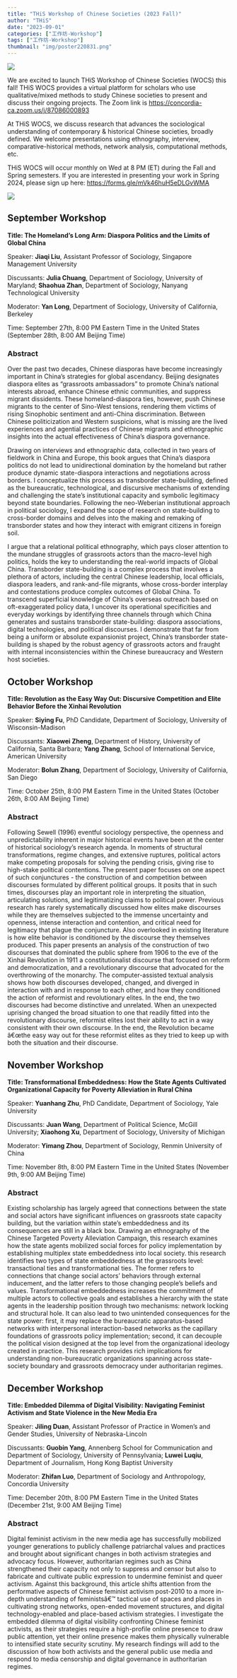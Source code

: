 ```yaml
---
title: "THiS Workshop of Chinese Societies (2023 Fall)"
author: "THiS"
date: "2023-09-01"
categories: ["工作坊-Workshop"]
tags: ["工作坊-Workshop"]
thumbnail: "img/poster220831.png"
---
```


![](/img/logo1.png)

We are excited to launch THiS Workshop of Chinese Societies (WOCS) this fall! THiS WOCS provides a virtual platform for scholars who use qualitative/mixed methods to study Chinese societies to present and discuss their ongoing projects. The Zoom link is <https://concordia-ca.zoom.us/j/87086000893>

At THiS WOCS, we discuss research that advances the sociological understanding of contemporary & historical Chinese societies, broadly defined. We welcome presentations using ethnography, interview, comparative-historical methods, network analysis, computational methods, etc.

THiS WOCS will occur monthly on Wed at 8 PM (ET) during the Fall and Spring semesters. If you are interested in presenting your work in Spring 2024, please sign up here: <https://forms.gle/mVk46huH5eDLGvWMA>

![](/img/logo2.png)

## September Workshop

**Title: The Homeland's Long Arm: Diaspora Politics and the Limits of Global China**

Speaker: **Jiaqi Liu**, Assistant Professor of Sociology, Singapore Management University

Discussants: **Julia Chuang**, Department of Sociology, University of Maryland; **Shaohua Zhan**, Department of Sociology, Nanyang Technological University

Moderator: **Yan Long**, Department of Sociology, University of California, Berkeley

Time: September 27th, 8:00 PM Eastern Time in the United States (September 28th, 8:00 AM Beijing Time)

### Abstract

Over the past two decades, Chinese diasporas have become increasingly important in China's strategies for global ascendancy. Beijing designates diaspora elites as "grassroots ambassadors" to promote China's national interests abroad, enhance Chinese ethnic communities, and suppress migrant dissidents. These homeland-diaspora ties, however, push Chinese migrants to the center of Sino-West tensions, rendering them victims of rising Sinophobic sentiment and anti-China discrimination. Between Chinese politicization and Western suspicions, what is missing are the lived experiences and agential practices of Chinese migrants and ethnographic insights into the actual effectiveness of China's diaspora governance.

Drawing on interviews and ethnographic data, collected in two years of fieldwork in China and Europe, this book argues that China's diaspora politics do not lead to unidirectional domination by the homeland but rather produce dynamic state-diaspora interactions and negotiations across borders. I conceptualize this process as transborder state-building, defined as the bureaucratic, technological, and discursive mechanisms of extending and challenging the state's institutional capacity and symbolic legitimacy beyond state boundaries. Following the neo-Weberian institutional approach in political sociology, I expand the scope of research on state-building to cross-border domains and delves into the making and remaking of transborder states and how they interact with emigrant citizens in foreign soil.

I argue that a relational political ethnography, which pays closer attention to the mundane struggles of grassroots actors than the macro-level high politics, holds the key to understanding the real-world impacts of Global China. Transborder state-building is a complex process that involves a plethora of actors, including the central Chinese leadership, local officials, diaspora leaders, and rank-and-file migrants, whose cross-border interplay and contestations produce complex outcomes of Global China. To transcend superficial knowledge of China's overseas outreach based on oft-exaggerated policy data, I uncover its operational specificities and everyday workings by identifying three channels through which China generates and sustains transborder state-building: diaspora associations, digital technologies, and political discourses. I demonstrate that far from being a uniform or absolute expansionist project, China's transborder state-building is shaped by the robust agency of grassroots actors and fraught with internal inconsistencies within the Chinese bureaucracy and Western host societies.

## October Workshop

**Title: Revolution as the Easy Way Out: Discursive Competition and Elite Behavior Before the Xinhai Revolution**

Speaker: **Siying Fu**, PhD Candidate, Department of Sociology, University of Wisconsin-Madison

Discussants: **Xiaowei Zheng**, Department of History, University of California, Santa Barbara; **Yang Zhang**, School of International Service, American University

Moderator: **Bolun Zhang**, Department of Sociology, University of California, San Diego

Time: October 25th, 8:00 PM Eastern Time in the United States (October 26th, 8:00 AM Beijing Time)

### Abstract

Following Sewell (1996) eventful sociology perspective, the openness and unpredictability inherent in major historical events have been at the center of historical sociology's research agenda. In moments of structural transformations, regime changes, and extensive ruptures, political actors make competing proposals for solving the pending crisis, giving rise to high-stake political contentions. The present paper focuses on one aspect of such conjunctures - the construction of and competition between discourses formulated by different political groups. It posits that in such times, discourses play an important role in interpreting the situation, articulating solutions, and legitimatizing claims to political power. Previous research has rarely systematically discussed how elites make discourses while they are themselves subjected to the immense uncertainty and openness, intense interaction and contention, and critical need for legitimacy that plague the conjuncture. Also overlooked in existing literature is how elite behavior is conditioned by the discourse they themselves produced. This paper presents an analysis of the construction of two discourses that dominated the public sphere from 1906 to the eve of the Xinhai Revolution in 1911 a constitutionalist discourse that focused on reform and democratization, and a revolutionary discourse that advocated for the overthrowing of the monarchy. The computer-assisted textual analysis shows how both discourses developed, changed, and diverged in interaction with and in response to each other, and how they conditioned the action of reformist and revolutionary elites. In the end, the two discourses had become distinctive and unrelated. When an unexpected uprising changed the broad situation to one that readily fitted into the revolutionary discourse, reformist elites lost their ability to act in a way consistent with their own discourse. In the end, the Revolution became â€œthe easy way out for these reformist elites as they tried to keep up with both the situation and their discourse.

## November Workshop

**Title: Transformational Embeddedness: How the State Agents Cultivated Organizational Capacity for Poverty Alleviation in Rural China**

Speaker: **Yuanhang Zhu**, PhD Candidate, Department of Sociology, Yale University

Discussants: **Juan Wang**, Department of Political Science, McGill University; **Xiaohong Xu**, Department of Sociology, University of Michigan

Moderator: **Yimang Zhou**, Department of Sociology, Renmin University of China

Time: November 8th, 8:00 PM Eastern Time in the United States (November 9th, 9:00 AM Beijing Time)

### Abstract

Existing scholarship has largely agreed that connections between the state and social actors have significant influences on grassroots state capacity building, but the variation within state's embeddedness and its consequences are still in a black box. Drawing an ethnography of the Chinese Targeted Poverty Alleviation Campaign, this research examines how the state agents mobilized social forces for policy implementation by establishing multiplex state embeddedness into local society. this research identifies two types of state embeddedness at the grassroots level: transactional ties and transformational ties. The former refers to connections that change social actors' behaviors through external inducement, and the latter refers to those changing people's beliefs and values. Transformational embeddedness increases the commitment of multiple actors to collective goals and establishes a hierarchy with the state agents in the leadership position through two mechanisms: network locking and structural hole. It can also lead to two unintended consequences for the state power: first, it may replace the bureaucratic apparatus-based networks with interpersonal interaction-based networks as the capillary foundations of grassroots policy implementation; second, it can decouple the political vision designed at the top level from the organizational ideology created in practice. This research provides rich implications for understanding non-bureaucratic organizations spanning across state-society boundary and grassroots democracy under authoritarian regimes. 

## December Workshop

**Title: Embedded Dilemma of Digital Visibility: Navigating Feminist Activism and State Violence in the New Media Era**

Speaker: **Jiling Duan**, Assistant Professor of Practice in Women's and Gender Studies, University of Nebraska-Lincoln

Discussants: **Guobin Yang**, Annenberg School for Communication and Department of Sociology, University of Pennsylvania; **Luwei Luqiu**, Department of Journalism, Hong Kong Baptist University

Moderator: **Zhifan Luo**, Department of Sociology and Anthropology, Concordia University

Time: December 20th, 8:00 PM Eastern Time in the United States (December 21st, 9:00 AM Beijing Time)

### Abstract

Digital feminist activism in the new media age has successfully mobilized younger generations to publicly challenge patriarchal values and practices and brought about significant changes in both activism strategies and advocacy focus. However, authoritarian regimes such as China strengthened their capacity not only to suppress and censor but also to fabricate and cultivate public expression to undermine feminist and queer activism. Against this background, this article shifts attention from the performative aspects of Chinese feminist activism post-2010 to a more in-depth understanding of feministsâ€™ tactical use of spaces and places in cultivating strong networks, open-ended movement structures, and digital technology-enabled and place-based activism strategies. I investigate the embedded dilemma of digital visibility confronting Chinese feminist activists, as their strategies require a high-profile online presence to draw public attention, yet their online presence makes them physically vulnerable to intensified state security scrutiny. My research findings will add to the discussion of how both activists and the general public use media and respond to media censorship and digital governance in authoritarian regimes. 

